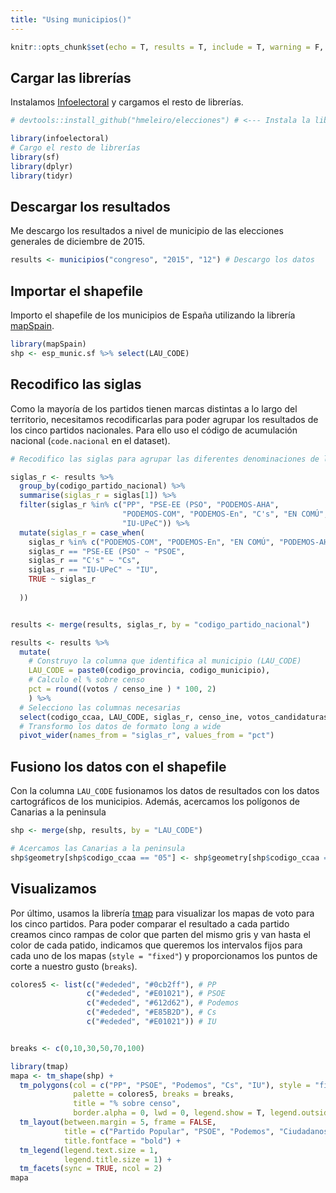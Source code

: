 ```yaml
---
title: "Using municipios()"
---
```



```r
knitr::opts_chunk$set(echo = T, results = T, include = T, warning = F, message = F)
```

## Cargar las librerías

Instalamos [Infoelectoral](https://hmeleiro.github.io/infoelectoral/) y cargamos el resto de librerías.
```r
# devtools::install_github("hmeleiro/elecciones") # <--- Instala la librería elecciones

library(infoelectoral)
# Cargo el resto de librerías
library(sf)
library(dplyr)
library(tidyr)

```

## Descargar los resultados

Me descargo los resultados a nivel de municipio de las elecciones generales de diciembre de 2015.
```r

results <- municipios("congreso", "2015", "12") # Descargo los datos

```

## Importar el shapefile
Importo el shapefile de los municipios de España utilizando la librería [mapSpain](https://github.com/rOpenSpain/mapSpain). 

```r
library(mapSpain)
shp <- esp_munic.sf %>% select(LAU_CODE)
```


## Recodifico las siglas

Como la mayoría de los partidos tienen marcas distintas a lo largo del territorio, necesitamos recodificarlas para poder agrupar los resultados de los cinco partidos nacionales. Para ello uso el código de acumulación nacional (`code.nacional` en el dataset).

```r

# Recodifico las siglas para agrupar las diferentes denominaciones de los cinco partidos nacionales

siglas_r <- results %>% 
  group_by(codigo_partido_nacional) %>% 
  summarise(siglas_r = siglas[1]) %>% 
  filter(siglas_r %in% c("PP", "PSE-EE (PSO", "PODEMOS-AHA",
                         "PODEMOS-COM", "PODEMOS-En", "C's", "EN COMÚ",
                         "IU-UPeC")) %>% 
  mutate(siglas_r = case_when(
    siglas_r %in% c("PODEMOS-COM", "PODEMOS-En", "EN COMÚ", "PODEMOS-AHA") ~ "Podemos",
    siglas_r == "PSE-EE (PSO" ~ "PSOE",
    siglas_r == "C's" ~ "Cs",
    siglas_r == "IU-UPeC" ~ "IU",
    TRUE ~ siglas_r
    
  ))


results <- merge(results, siglas_r, by = "codigo_partido_nacional")

results <- results %>% 
  mutate(
    # Construyo la columna que identifica al municipio (LAU_CODE)
    LAU_CODE = paste0(codigo_provincia, codigo_municipio),
    # Calculo el % sobre censo
    pct = round((votos / censo_ine ) * 100, 2)
    ) %>% 
  # Selecciono las columnas necesarias
  select(codigo_ccaa, LAU_CODE, siglas_r, censo_ine, votos_candidaturas, pct) %>% 
  # Transformo los datos de formato long a wide
  pivot_wider(names_from = "siglas_r", values_from = "pct")


```

## Fusiono los datos con el shapefile

Con la columna `LAU_CODE` fusionamos los datos de resultados con los datos cartográficos de los municipios. Además, acercamos los polígonos de Canarias a la peninsula

```r
shp <- merge(shp, results, by = "LAU_CODE")

# Acercamos las Canarias a la peninsula
shp$geometry[shp$codigo_ccaa == "05"] <- shp$geometry[shp$codigo_ccaa == "05"] + c(5, 5)

```

## Visualizamos

Por último, usamos la librería [tmap](https://github.com/mtennekes/tmap) para visualizar los mapas de voto para los cinco partidos. Para poder comparar el resultado a cada partido creamos cinco rampas de color que parten del mismo gris y van hasta el color de cada patido, indicamos que queremos los intervalos fijos para cada uno de los mapas (`style = "fixed"`) y proporcionamos los puntos de corte a nuestro gusto (`breaks`).

```r
colores5 <- list(c("#ededed", "#0cb2ff"), # PP
                 c("#ededed", "#E01021"), # PSOE
                 c("#ededed", "#612d62"), # Podemos
                 c("#ededed", "#E85B2D"), # Cs
                 c("#ededed", "#E01021")) # IU


breaks <- c(0,10,30,50,70,100)

library(tmap)
mapa <- tm_shape(shp) + 
  tm_polygons(col = c("PP", "PSOE", "Podemos", "Cs", "IU"), style = "fixed", 
              palette = colores5, breaks = breaks,
              title = "% sobre censo", 
              border.alpha = 0, lwd = 0, legend.show = T, legend.outside = T) +
  tm_layout(between.margin = 5, frame = FALSE,
            title = c("Partido Popular", "PSOE", "Podemos", "Ciudadanos", "Izquierda Unida"),
            title.fontface = "bold") +
  tm_legend(legend.text.size = 1, 
            legend.title.size = 1) +
  tm_facets(sync = TRUE, ncol = 2)
mapa
```

